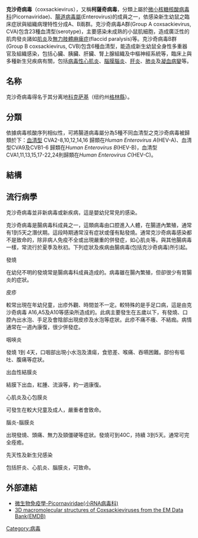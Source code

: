 {{Copy edit|time=2021-11-22T14:31:25+00:00}}
{{medical}}
{{Speciesbox
| virus_group = iv
| genus = Enterovirus
| species = Coxsackievirus
}}

'''克沙奇病毒'''（coxsackievirus），又稱'''柯薩奇病毒'''，分類上屬於[[微小核糖核酸病毒科|微小核糖核酸病毒科]](Picornaviridae)、[[腸道病毒屬|腸道病毒屬]](Enterovirus)的成員之一，依感染新生幼鼠之臨床症狀與組織病理特性分成A、B兩群。克沙奇病毒A群(Group A coxsackievirus, CVA)包含23種血清型(serotype)，主要感染未成熟的小鼠肌細胞，造成廣泛性的肌肉發炎諸如[[肌炎|肌炎]]及[[無力肢體麻痺症|無力肢體麻痺症]](flaccid paralysis)等。克沙奇病毒B群(Group B coxsackievirus, CVB)包含6種血清型，能造成新生幼鼠全身性多重器官及組織感染，包括心臟、胰臟、肝臟、腎上腺組織及中樞神經系統等，臨床上與多種新生兒疾病有關，包括[[病毒性心肌炎|病毒性心肌炎]]、[[腦膜腦炎|腦膜腦炎]]、[[肝炎|肝炎]]、[[肺炎|肺炎]]及[[凝血病變|凝血病變]]等。

==名称==
克沙奇病毒得名于其分离地[[科克萨基|科克萨基]]（纽约州[[格林縣_(紐約州)|格林縣]]）。

== 分類 ==
依據病毒核酸序列相似性，可將腸道病毒屬分為5種不同血清型之克沙奇病毒被歸類於下：[[血清型|血清型]] CVA2-8,10,12,14,16 歸類在''Human Enterovirus A''(HEV-A)、血清型CVA9及CVB1-6 歸類在''Human Enterovirus B''(HEV-B)，血清型 CVA1,11,13,15,17-22,24則歸類在''Human Enterovirus C''(HEV-C)。

== 結構 ==
== 流行病學 ==

克沙奇病毒並非新病毒或新疾病，這是嬰幼兒常見的感染。

克沙奇病毒是腸病毒科成員之一，這類病毒由口腔進入人體，在腸道內繁殖，通常有1到5天之潛伏期。這段時期通常沒有症狀或僅有點發燒。通常克沙奇病毒感染都不是致命的，除非病人免疫不全或出現嚴重的併發症，如心肌炎等。與其他腸病毒一樣，常流行於夏季及秋初。下列症狀及疾病由腸病毒(包括克沙奇病毒)所引起。

發燒 

在幼兒不明的發燒常是腸病毒科成員造成的。病毒雖在腸內繁殖，但卻很少有胃腸炎的症狀。

皮疹 

較常出現在年幼兒童，出疹外觀、時間並不一定。較特殊的是手足口病，這是由克沙奇病毒 A16,A5及A10等感染所造成的。此病主要發生在五歲以下，有發燒、口腔內出水泡、手足及會陰部出現皮疹及水泡等症狀。此疹不痛不癢、不結痂。病情通常在一週內康復，很少併發症。

咽唊炎 

發燒 1到 4天，口咽部出現小水泡及潰瘍，食慾差、喉痛、吞嚥困難。部份有嘔吐、腹痛等症狀。

出血性結膜炎 

結膜下出血，紅腫、流淚等，約一週康復。

心肌炎及心包膜炎 

可發生在較大兒童及成人，嚴重者會致命。

腦炎-腦膜炎 

出現發燒、頭痛、無力及頸僵硬等症狀。發燒可到40C，持續 3到5天。通常可完全痊癒。

先天性及新生兒感染 

包括肝炎、心肌炎、腦膜炎，可致命。

==外部連結==
*[https://web.archive.org/web/20150622200111/http://smallcollation.blogspot.com/2013/02/picornaviridaerna.html 微生物免疫學-Picornaviridae(小RNA病毒科)]
*[http://www.pdbe.org/emsearch/coxsackie*%20AND%20comp_type:virus 3D macromolecular structures of Coxsackieviruses from the EM Data Bank(EMDB)]{{Wayback|url=http://www.pdbe.org/emsearch/coxsackie*%20AND%20comp_type:virus |date=20200413022411 }}

[[Category:病毒|Category:病毒]]
